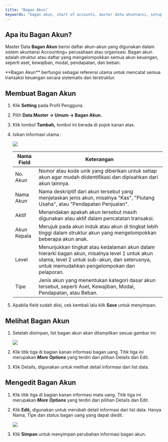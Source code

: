 ```yaml
---
title: "Bagan Akun"
keywords: "bagan akun, chart of accounts, master data akuntansi, setup akun, kode akun, struktur akuntansi, accounting plus tutorial"
---
```


## Apa itu Bagan Akun?

Master Data **Bagan Akun** berisi daftar akun-akun yang digunakan dalam sistem akuntansi Accounting+ perusahaan atau organisasi. Bagan akun adalah struktur atau daftar yang mengelompokkan semua akun keuangan, seperti aset, kewajiban, modal, pendapatan, dan beban.

<Note>
**Bagan Akun** berfungsi sebagai referensi utama untuk mencatat semua transaksi keuangan secara sistematis dan terstruktur.
</Note>

## Membuat Bagan Akun

1. Klik **Setting** pada Profil Pengguna.
2. Pilih **Data Master → Umum → Bagan Akun.**
3. Klik tombol **Tambah,** tombol ini berada di pojok kanan atas. 
4. Isikan informasi utama :
    <Frame>
        <img src="/images/bagan-akun1.png" />
    </Frame>

    | Nama Field | Keterangan |
    |----|----|
    | No. Akun | Nomor atau kode unik yang diberikan untuk setiap akun agar mudah diidentifikasi dan dipisahkan dari akun lainnya. |
    | Nama Akun | Nama deskriptif dari akun tersebut yang menjelaskan jenis akun, misalnya "Kas", "Piutang Usaha", atau "Pendapatan Penjualan". |
    | Aktif | Menandakan apakah akun tersebut masih digunakan atau aktif dalam pencatatan transaksi. |
    | Akun Kepala | Merujuk pada akun induk atau akun di tingkat lebih tinggi dalam struktur akun yang mengelompokkan beberapa akun anak. |
    | Level | Menunjukkan tingkat atau kedalaman akun dalam hierarki bagan akun, misalnya level 1 untuk akun utama, level 2 untuk sub-akun, dan seterusnya, untuk memudahkan pengelompokan dan pelaporan. |
    | Tipe | Jenis akun yang menentukan kategori dasar akun tersebut, seperti Aset, Kewajiban, Modal, Pendapatan, atau Beban.  |

5. Apabila field sudah diisi, cek kembali lalu klik **Save** untuk menyimpan.

## Melihat Bagan Akun

1. Setelah disimpan, list bagan akun akan ditampilkan sesuai gambar ini: 
    <Frame>
        <img src="/images/bagan-akun2.png" />
    </Frame>

2. Klik titik tiga di bagian kanan informasi bagan uang. Titik tiga ini merupakan ***More Options*** yang terdiri dari pilihan Details dan Edit. 
3. Klik Details, digunakan untuk melihat detail informasi dari list data.

## Mengedit Bagan Akun

1. Klik titik tiga di bagian kanan informasi mata uang. Titik tiga ini merupakan ***More Options*** yang terdiri dari pilihan Details dan Edit. 
2. Klik **Edit,** digunakan untuk merubah detail informasi dari list data. Hanya Nama, Tipe dan status bagan uang yang dapat diedit.
    <Frame>
        <img src="/images/bagan-akun3.png" />
    </Frame>

3. Klik **Simpan** untuk menyimpan perubahan informasi bagan akun.